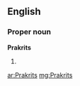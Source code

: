 ==English==

===Proper noun===
'''Prakrits'''

# {{plural of|[[Prakrit]]}}

[[ar:Prakrits]]
[[mg:Prakrits]]